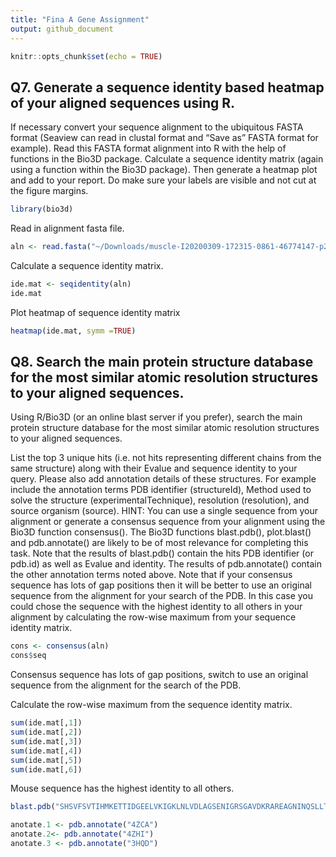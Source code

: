 ```yaml
---
title: "Fina A Gene Assignment"
output: github_document
---
```


```r
knitr::opts_chunk$set(echo = TRUE)
```

## Q7. Generate a sequence identity based heatmap of your aligned sequences using R.

If necessary convert your sequence alignment to the ubiquitous FASTA format (Seaview
can read in clustal format and “Save as” FASTA format for example). Read this FASTA
format alignment into R with the help of functions in the Bio3D package. Calculate a
sequence identity matrix (again using a function within the Bio3D package). Then
generate a heatmap plot and add to your report. Do make sure your labels are visible
and not cut at the figure margins.

```r
library(bio3d)
```

Read in alignment fasta file.
```r
aln <- read.fasta("~/Downloads/muscle-I20200309-172315-0861-46774147-p2m.fst")
```

Calculate a sequence identity matrix.
```r
ide.mat <- seqidentity(aln)
ide.mat
```

Plot heatmap of sequence identity matrix
```r
heatmap(ide.mat, symm =TRUE)
```

## Q8. Search the main protein structure database for the most similar atomic resolution structures to your aligned sequences.

Using R/Bio3D (or an online blast server if you prefer), search the main protein
structure database for the most similar atomic resolution structures to your aligned
sequences.

List the top 3 unique hits (i.e. not hits representing different chains from the same
structure) along with their Evalue and sequence identity to your query. Please also add
annotation details of these structures. For example include the annotation terms PDB
identifier (structureId), Method used to solve the structure (experimentalTechnique),
resolution (resolution), and source organism (source).
HINT: You can use a single sequence from your alignment or generate a consensus
sequence from your alignment using the Bio3D function consensus(). The Bio3D
functions blast.pdb(), plot.blast() and pdb.annotate() are likely to be of most relevance
for completing this task. Note that the results of blast.pdb() contain the hits PDB
identifier (or pdb.id) as well as Evalue and identity. The results of pdb.annotate() contain
the other annotation terms noted above.
Note that if your consensus sequence has lots of gap positions then it will be better to
use an original sequence from the alignment for your search of the PDB. In this case
you could chose the sequence with the highest identity to all others in your alignment by
calculating the row-wise maximum from your sequence identity matrix.


```r
cons <- consensus(aln)
cons$seq
```
Consensus sequence has lots of gap positions, switch to use an original sequence from the alignment for the search of the PDB.

Calculate the row-wise maximum from the sequence identity matrix.

```r
sum(ide.mat[,1])
sum(ide.mat[,2])
sum(ide.mat[,3])
sum(ide.mat[,4])
sum(ide.mat[,5])
sum(ide.mat[,6])

```
Mouse sequence has the highest identity to all others.

```r
blast.pdb("SHSVFSVTIHMKETTIDGEELVKIGKLNLVDLAGSENIGRSGAVDKRAREAGNINQSLLTLGRVITALVERTPHIPYRESKLTRILQDSLGGRTRTSIIATISPASFNLEETLSTLEYAHRAKNIMNKPEVNQKLTKKALIKEYTEEIERLKRDLAAAREKNGVYISEESFRAMNGKVTVQEEQIVELVEKIAVLEEELSKATELFMDSKNELDQCKSDLQTKTQELETTQKHLQETKLQLVKEEYVSSALERTEKTLHDTASKLLNTVKE")

```

```r
anotate.1 <- pdb.annotate("4ZCA")
anotate.2<- pdb.annotate("4ZHI")
anotate.3 <- pdb.annotate("3HQD")
```

